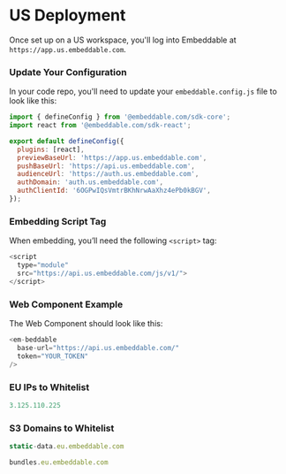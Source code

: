 # US Deployment

Once set up on a US workspace, you'll log into Embeddable at `https://app.us.embeddable.com`.

### Update Your Configuration

In your code repo, you'll need to update your `embeddable.config.js` file to look like this:

```js
import { defineConfig } from '@embeddable.com/sdk-core';
import react from '@embeddable.com/sdk-react';

export default defineConfig({
  plugins: [react],
  previewBaseUrl: 'https://app.us.embeddable.com',
  pushBaseUrl: 'https://api.us.embeddable.com',
  audienceUrl: 'https://auth.us.embeddable.com',
  authDomain: 'auth.us.embeddable.com',
  authClientId: '6OGPwIQsVmtrBKhNrwAaXhz4ePb0kBGV',
});
```

### Embedding Script Tag

When embedding, you’ll need the following `<script>` tag:

```js
<script 
  type="module" 
  src="https://api.us.embeddable.com/js/v1/">
</script>
```

### Web Component Example

The Web Component should look like this:

```js
<em-beddable 
  base-url="https://api.us.embeddable.com/"
  token="YOUR_TOKEN"
/>
```

### EU IPs to Whitelist

```js
3.125.110.225
```

### S3 Domains to Whitelist

```js
static-data.eu.embeddable.com
```
```js
bundles.eu.embeddable.com
```